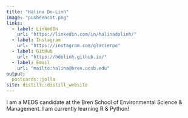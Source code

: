 ```yaml
---
title: "Halina Do-Linh"
image: "pusheencat.png"
links:
  - label: LinkedIn
    url: "https://linkedin.com/in/halinadolinh/"
  - label: Instagram
    url: "https://instagram.com/glacierpo"
  - label: GitHub
    url: "https://hdolinh.github.io/"
  - label: Email
    url: "mailto:halina@bren.ucsb.edu"
output:
  postcards::jolla
site: distill::distill_website
---
```

 
I am a MEDS candidate at the Bren School of Environmental Science & Management. I am currently learning R & Python! 
